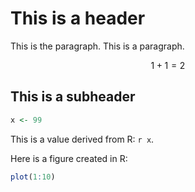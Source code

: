# This is a header 

This is the paragraph. This is a paragraph. 

$$
1 + 1 = 2
$$

## This is a subheader 

```r
x <- 99
```

This is a value derived from R: `r x`.

Here is a figure created in R:

```r
plot(1:10)
```
